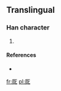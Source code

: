 ==Translingual==

===Han character===
{{Han char|rn=27|rad=厂|as=05|sn=7|four=|canj=一口心 (MRP)}}

# {{defn|Han|sort=厂05}}

====References====
* {{Han ref|kx=0161.061|dj=0367.291|hdz=10070.021|uh=5391|ud=21393}}

[[fr:厑]]
[[pl:厑]]